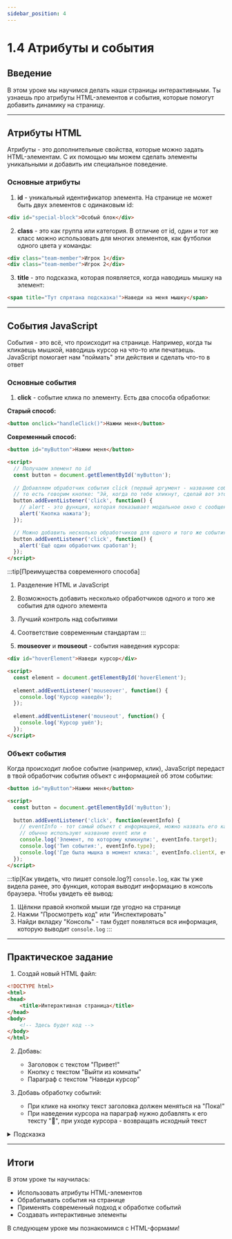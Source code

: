 ```yaml
---
sidebar_position: 4
---
```


# 1.4 Атрибуты и события

## Введение

В этом уроке мы научимся делать наши страницы интерактивными. Ты узнаешь про атрибуты HTML-элементов и события, которые помогут добавить динамику на страницу.

---

## Атрибуты HTML

Атрибуты - это дополнительные свойства, которые можно задать HTML-элементам. С их помощью мы можем сделать элементы уникальными и добавить им специальное поведение.

### Основные атрибуты

1. **id** - уникальный идентификатор элемента. На странице не может быть двух элементов с одинаковым id:
```html
<div id="special-block">Особый блок</div>
```

2. **class** - это как группа или категория. В отличие от id, один и тот же класс можно использовать для многих элементов, как футболки одного цвета у команды:
```html
<div class="team-member">Игрок 1</div>
<div class="team-member">Игрок 2</div>
```

3. **title** - это подсказка, которая появляется, когда наводишь мышку на элемент:
```html
<span title="Тут спрятана подсказка!">Наведи на меня мышку</span>
```

---

## События JavaScript

События - это всё, что происходит на странице. Например, когда ты кликаешь мышкой, наводишь курсор на что-то или печатаешь. JavaScript помогает нам "поймать" эти действия и сделать что-то в ответ

### Основные события

1. **click** - событие клика по элементу. Есть два способа обработки:

**Старый способ:**
```html
<button onclick="handleClick()">Нажми меня</button>
```

**Современный способ:**
```html
<button id="myButton">Нажми меня</button>

<script>
  // Получаем элемент по id
  const button = document.getElementById('myButton');
  
  // Добавляем обработчик события click (первый аргумент - название события, второй - функция-обработчик),
  // то есть говорим кнопке: "Эй, когда по тебе кликнут, сделай вот это!"
  button.addEventListener('click', function() {
    // alert - это функция, которая показывает модальное окно с сообщением
    alert('Кнопка нажата');
  });

  // Можно добавить несколько обработчиков для одного и того же события
  button.addEventListener('click', function() {
    alert('Ещё один обработчик сработал');
  });
</script>
```

:::tip[Преимущества современного способа]
1. Разделение HTML и JavaScript
2. Возможность добавить несколько обработчиков одного и того же события для одного элемента
3. Лучший контроль над событиями
4. Соответствие современным стандартам
:::

2. **mouseover** и **mouseout** - события наведения курсора:

```html
<div id="hoverElement">Наведи курсор</div>

<script>
  const element = document.getElementById('hoverElement');
  
  element.addEventListener('mouseover', function() {
    console.log('Курсор наведён');
  });
  
  element.addEventListener('mouseout', function() {
    console.log('Курсор ушёл');
  });
</script>
```

### Объект события

Когда происходит любое событие (например, клик), JavaScript передаст в твой обработчик события объект с информацией об этом событии:

```html
<button id="myButton">Нажми меня</button>

<script>
  const button = document.getElementById('myButton');
  
  button.addEventListener('click', function(eventInfo) {
    // eventInfo - тот самый объект с информацией, можно назвать его как угодно,
    // обычно используют название event или e
    console.log('Элемент, по которому кликнули:', eventInfo.target);
    console.log('Тип события:', eventInfo.type);
    console.log('Где была мышка в момент клика:', eventInfo.clientX, eventInfo.clientY);
  });
</script>
```

:::tip[Как увидеть, что пишет console.log?]
`console.log`, как ты уже видела ранее, это функция, которая выводит информацию в консоль браузера. Чтобы увидеть её вывод:
1. Щёлкни правой кнопкой мыши где угодно на странице
2. Нажми "Просмотреть код" или "Инспектировать"
3. Найди вкладку "Консоль" - там будет появляться вся информация, которую выводит `console.log`
:::

---

## Практическое задание

1. Создай новый HTML файл:
```html
<!DOCTYPE html>
<html>
<head>
    <title>Интерактивная страница</title>
</head>
<body>
    <!-- Здесь будет код -->
</body>
</html>
```

2. Добавь:
   - Заголовок с текстом "Привет!"
   - Кнопку с текстом "Выйти из комнаты"
   - Параграф с текстом "Наведи курсор"

3. Добавь обработку событий:
   - При клике на кнопку текст заголовка должен меняться на "Пока!"
   - При наведении курсора на параграф нужно добавлять к его тексту "👋", при уходе курсора - возвращать исходный текст

<details>
    <summary>Подсказка</summary>

    ```html
<!DOCTYPE html>
<html>
<head>
    <title>Интерактивная страница</title>
</head>
<body>
    <h1 id="greeting">Привет!</h1>
    <button id="changeButton">Выйти из комнаты</button>
    <p id="hoverText">Наведи курсор</p>

    <script>
        const greeting = document.getElementById('greeting');
        const button = document.getElementById('changeButton');
        const text = document.getElementById('hoverText');

        button.addEventListener('click', function() {
            greeting.textContent = 'Пока!';
        });

        text.addEventListener('mouseover', function() {
            text.textContent = 'Наведи курсор 👋';
        });

        text.addEventListener('mouseout', function() {
            text.textContent = 'Наведи курсор';
        });
    </script>
</body>
</html>
    ```

</details>

---

## Итоги

В этом уроке ты научилась:
- Использовать атрибуты HTML-элементов
- Обрабатывать события на странице
- Применять современный подход к обработке событий
- Создавать интерактивные элементы

В следующем уроке мы познакомимся с HTML-формами! 